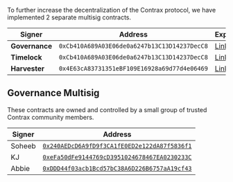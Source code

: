 To further increase the decentralization of the Contrax protocol, we have implemented 2 separate multisig contracts. 

| Signer | Address | Explorer |
| ------- | ------- | ------- |
| **Governance** | `0xCb410A689A03E06de0a6247b13C13D14237DecC8` | [Link](https://arbiscan.io/address/0xCb410A689A03E06de0a6247b13C13D14237DecC8#code) |
| **Timelock** | `0xCb410A689A03E06de0a6247b13C13D14237DecC8` | [Link](https://arbiscan.io/address/0xCb410A689A03E06de0a6247b13C13D14237DecC8#code) |
| **Harvester** | `0x4E63cA83731351eBF109E16928a69d77d4e06469` | [Link](https://arbiscan.io/address/0x4E63cA83731351eBF109E16928a69d77d4e06469#code) |

## Governance Multisig

These contracts are owned and controlled by a small group of trusted Contrax community members. 

| Signer | Address |
| ------- | ------- |
| Soheeb | [`0x240AEDcD6A9fD9f3CA1fE0ED2e122dA87f5836f1`](https://arbiscan.io/address/0x240AEDcD6A9fD9f3CA1fE0ED2e122dA87f5836f1) |
| KJ | [`0xeFa50dFe9144769cD3951024678467EA0230233C`](https://arbiscan.io/address/0xeFa50dFe9144769cD3951024678467EA0230233C) |
| Abbie | [`0xDDD44f03acb1Bcd57bC38A6D226B6757aA19cf43`](https://arbiscan.io/address/0xDDD44f03acb1Bcd57bC38A6D226B6757aA19cf43) |
